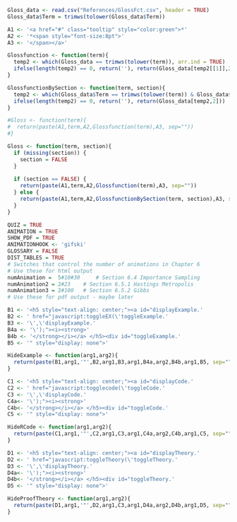 
```r
Gloss_data <- read.csv("References/GlossFct.csv", header = TRUE)
Gloss_data$Term = trimws(tolower(Gloss_data$Term))

A1 <- '<a href="#" class="tooltip" style="color:green">*'
A2 <- '*<span style="font-size:8pt">'
A3 <- '</span></a>'

Glossfunction <- function(term){
  temp2 <- which(Gloss_data == trimws(tolower(term)), arr.ind = TRUE)
  ifelse(length(temp2) == 0, return(''), return(Gloss_data[temp2[[1]],2]))
}

GlossfunctionBySection <- function(term, section){
  temp2 <- which(Gloss_data$Term == trimws(tolower(term)) & Gloss_data$Section == section)
  ifelse(length(temp2) == 0, return(''), return(Gloss_data[temp2,2]))
}

#Gloss <- function(term){
#  return(paste(A1,term,A2,Glossfunction(term),A3, sep=""))
#}

Gloss <- function(term, section){
  if (missing(section)) {
    section = FALSE
  }
  
  if (section == FALSE) {
    return(paste(A1,term,A2,Glossfunction(term),A3, sep=""))
  } else {
    return(paste(A1,term,A2,GlossfunctionBySection(term, section),A3, sep=""))
  }
}

```

```r
QUIZ = TRUE
ANIMATION = TRUE
SHOW_PDF = TRUE
ANIMATIONHOOK <- 'gifski'
GLOSSARY = FALSE
DIST_TABLES = TRUE
# Switches that control the number of animations in Chapter 6
# Use these for html output
numAnimation =  5#10#30     # Section 6.4 Importance Sampling
numAnimation2 = 2#23    # Section 6.5.1 Hastings Metropolis 
numAnimation3 = 2#100   # Section 6.5.2 Gibbs
# Use these for pdf output - maybe later

```


```r
B1 <- '<h5 style="text-align: center;"><a id="displayExample.'
B2 <- ' href="javascript:toggleEX(\'toggleExample.'
B3 <- '\',\'displayExample.'
B4a <- '\');"><i><strong>'
B4b <- '</strong></i></a> </h5><div id="toggleExample.'
B5 <- '" style="display: none">'

HideExample <- function(arg1,arg2){
  return(paste(B1,arg1,'"',B2,arg1,B3,arg1,B4a,arg2,B4b,arg1,B5, sep=""))
} 

C1 <- '<h5 style="text-align: center;"><a id="displayCode.'
C2 <- ' href="javascript:togglecode(\'toggleCode.'
C3 <- '\',\'displayCode.'
C4a<- '\');"><i><strong>'
C4b<- '</strong></i></a> </h5><div id="toggleCode.'
C5 <- '" style="display: none">'

HideRCode <- function(arg1,arg2){
  return(paste(C1,arg1,'"',C2,arg1,C3,arg1,C4a,arg2,C4b,arg1,C5, sep=""))
}

D1 <- '<h5 style="text-align: center;"><a id="displayTheory.'
D2 <- ' href="javascript:toggleTheory(\'toggleTheory.'
D3 <- '\',\'displayTheory.'
D4a<- '\');"><i><strong>'
D4b<- '</strong></i></a> </h5><div id="toggleTheory.'
D5 <- '" style="display: none">'

HideProofTheory <- function(arg1,arg2){
  return(paste(D1,arg1,'"',D2,arg1,C3,arg1,D4a,arg2,D4b,arg1,D5, sep=""))
}

```

